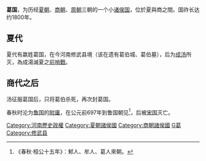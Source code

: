 {{周代诸侯国
|国名=葛
|国君姓氏=嬴姓
|爵位=
|国都=今河南[[修武縣|修武縣]]
|分封者=
|始祖=
|建国年=
|灭亡年=
|灭亡原因=被[[宋國|宋國]]所滅
|史书记载=
}}
'''葛国'''，为历经[[夏朝|夏朝]]、[[商朝|商朝]]、[[周朝|周朝]]三朝的一个小[[诸侯国|诸侯国]]，位於夏與商之間。国祚长达约1800年。

== 夏代 ==
夏代有嬴姓葛国，在今河南修武县境（该在遗有葛伯城、葛伯墓），后为[[成汤|成汤]]所灭，為成湯滅夏之[[前哨戰|前哨戰]]。

== 商代之后 ==
汤征服葛国后，只将葛伯杀死，再次封葛国。

春秋时沦为[[鲁国|鲁国]]的[[附庸|附庸]]，在公元前697年到鲁国朝见<ref>《春秋·桓公十五年》：邾人、牟人、葛人來朝。</ref>，后被[[宋国|宋国]]灭亡。

{{河南省先秦列國}}
[[Category:河南歷史政權|Category:河南歷史政權]]
[[Category:夏朝諸侯國|Category:夏朝諸侯國]]
[[Category:商朝諸侯國|Category:商朝諸侯國]]
[[Category:春秋时期的国家|G葛]]
[[Category:修武县|Category:修武县]]